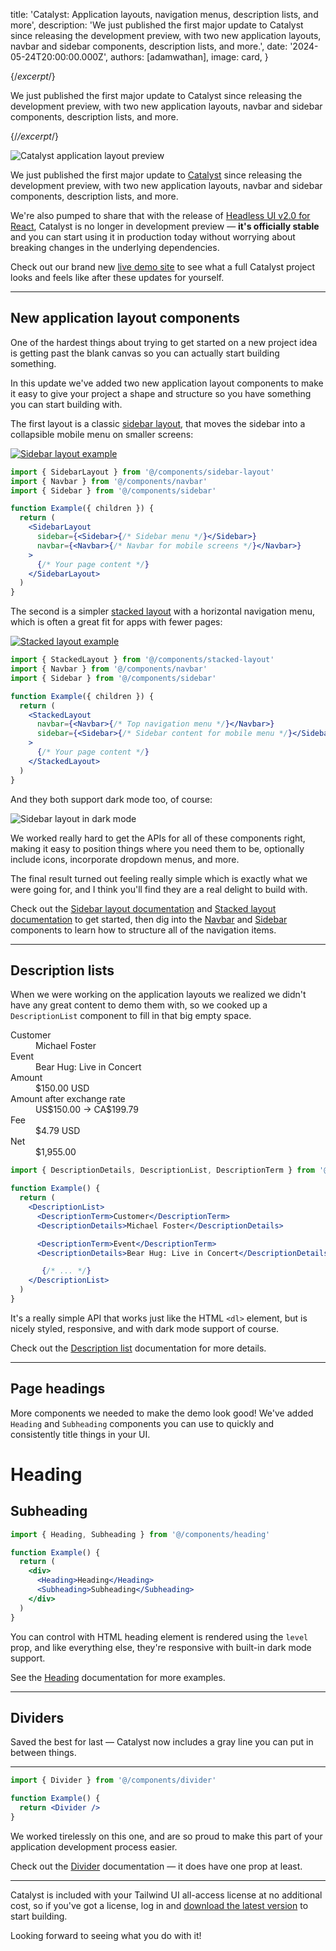 
  title: 'Catalyst: Application layouts, navigation menus, description lists, and more',
  description: 'We just published the first major update to Catalyst since releasing the development preview, with two new application layouts, navbar and sidebar components, description lists, and more.',
  date: '2024-05-24T20:00:00.000Z',
  authors: [adamwathan],
  image: card,
}

{/*excerpt*/}

We just published the first major update to Catalyst since releasing the development preview, with two new application layouts, navbar and sidebar components, description lists, and more.

{/*/excerpt*/}

![Catalyst application layout preview](./catalyst-header.jpg)

We just published the first major update to [Catalyst](https://tailwindui.com/templates/catalyst) since releasing the development preview, with two new application layouts, navbar and sidebar components, description lists, and more.

We're also pumped to share that with the release of [Headless UI v2.0 for React](/blog/headless-ui-v2), Catalyst is no longer in development preview — **it's officially stable** and you can start using it in production today without worrying about breaking changes in the underlying dependencies.

Check out our brand new [live demo site](https://catalyst.tailwindui.com/demo) to see what a full Catalyst project looks and feels like after these updates for yourself.

---

## New application layout components

One of the hardest things about trying to get started on a new project idea is getting past the blank canvas so you can actually start building something.

In this update we've added two new application layout components to make it easy to give your project a shape and structure so you have something you can start building with.

The first layout is a classic [sidebar layout](https://catalyst.tailwindui.com/docs/sidebar-layout), that moves the sidebar into a collapsible mobile menu on smaller screens:

<div className="mb-0">

[![Sidebar layout example](./sidebar-layout.jpg)](https://catalyst.tailwindui.com/demos/sidebar)

</div>

```jsx  {{ style: 'plain' }}
import { SidebarLayout } from '@/components/sidebar-layout'
import { Navbar } from '@/components/navbar'
import { Sidebar } from '@/components/sidebar'

function Example({ children }) {
  return (
    <SidebarLayout
      sidebar={<Sidebar>{/* Sidebar menu */}</Sidebar>}
      navbar={<Navbar>{/* Navbar for mobile screens */}</Navbar>}
    >
      {/* Your page content */}
    </SidebarLayout>
  )
}
```

The second is a simpler [stacked layout](https://catalyst.tailwindui.com/docs/stacked-layout) with a horizontal navigation menu, which is often a great fit for apps with fewer pages:

<div className="mb-0">

[![Stacked layout example](./stacked-layout.jpg)](https://catalyst.tailwindui.com/demos/stacked)

</div>

```jsx  {{ style: 'plain' }}
import { StackedLayout } from '@/components/stacked-layout'
import { Navbar } from '@/components/navbar'
import { Sidebar } from '@/components/sidebar'

function Example({ children }) {
  return (
    <StackedLayout
      navbar={<Navbar>{/* Top navigation menu */}</Navbar>}
      sidebar={<Sidebar>{/* Sidebar content for mobile menu */}</Sidebar>}
    >
      {/* Your page content */}
    </StackedLayout>
  )
}
```

And they both support dark mode too, of course:

![Sidebar layout in dark mode](./layout-dark-mode.jpg)

We worked really hard to get the APIs for all of these components right, making it easy to position things where you need them to be, optionally include icons, incorporate dropdown menus, and more.

The final result turned out feeling really simple which is exactly what we were going for, and I think you'll find they are a real delight to build with.

Check out the [Sidebar layout documentation](https://catalyst.tailwindui.com/docs/sidebar-layout) and [Stacked layout documentation](https://catalyst.tailwindui.com/docs/stacked-layout) to get started, then dig into the [Navbar](https://catalyst.tailwindui.com/docs/navbar) and [Sidebar](https://catalyst.tailwindui.com/docs/sidebar) components to learn how to structure all of the navigation items.

---

## Description lists

When we were working on the application layouts we realized we didn't have any great content to demo them with, so we cooked up a `DescriptionList` component to fill in that big empty space.

<Example p='none'>
  <div class="bg-white p-8 dark:bg-slate-900">
    <dl
      class="grid grid-cols-1 text-base/6 sm:grid-cols-[min(50%,theme(spacing.80))_auto] sm:text-sm/6"
    >
      <dt
        class="col-start-1 border-t border-zinc-950/5 dark:border-white/5 pt-3 text-zinc-500 first:border-none sm:border-t sm:border-zinc-950/5 sm:dark:border-white/5 sm:py-3 dark:text-zinc-400"
      >
        Customer
      </dt>
      <dd
        class="pb-3 pt-1 text-zinc-950 sm:border-t sm:border-zinc-950/5 sm:dark:border-white/5 sm:py-3 dark:text-white sm:[&:nth-child(2)]:border-none"
      >
        Michael Foster
      </dd>
      <dt
        class="col-start-1 border-t border-zinc-950/5 dark:border-white/5 pt-3 text-zinc-500 first:border-none sm:border-t sm:border-zinc-950/5 sm:dark:border-white/5 sm:py-3 dark:text-zinc-400"
      >
        Event
      </dt>
      <dd
        class="pb-3 pt-1 text-zinc-950 sm:border-t sm:border-zinc-950/5 sm:dark:border-white/5 sm:py-3 dark:text-white sm:[&:nth-child(2)]:border-none"
      >
        Bear Hug: Live in Concert
      </dd>
      <dt
        class="col-start-1 border-t border-zinc-950/5 dark:border-white/5 pt-3 text-zinc-500 first:border-none sm:border-t sm:border-zinc-950/5 sm:dark:border-white/5 sm:py-3 dark:text-zinc-400"
      >
        Amount
      </dt>
      <dd
        class="pb-3 pt-1 text-zinc-950 sm:border-t sm:border-zinc-950/5 sm:dark:border-white/5 sm:py-3 dark:text-white sm:[&:nth-child(2)]:border-none"
      >
        $150.00 USD
      </dd>
      <dt
        class="col-start-1 border-t border-zinc-950/5 dark:border-white/5 pt-3 text-zinc-500 first:border-none sm:border-t sm:border-zinc-950/5 sm:dark:border-white/5 sm:py-3 dark:text-zinc-400"
      >
        Amount after exchange rate
      </dt>
      <dd
        class="pb-3 pt-1 text-zinc-950 sm:border-t sm:border-zinc-950/5 sm:dark:border-white/5 sm:py-3 dark:text-white sm:[&:nth-child(2)]:border-none"
      >
        US$150.00 → CA$199.79
      </dd>
      <dt
        class="col-start-1 border-t border-zinc-950/5 dark:border-white/5 pt-3 text-zinc-500 first:border-none sm:border-t sm:border-zinc-950/5 sm:dark:border-white/5 sm:py-3 dark:text-zinc-400"
      >
        Fee
      </dt>
      <dd
        class="pb-3 pt-1 text-zinc-950 sm:border-t sm:border-zinc-950/5 sm:dark:border-white/5 sm:py-3 dark:text-white sm:[&:nth-child(2)]:border-none"
      >
        $4.79 USD
      </dd>
      <dt
        class="col-start-1 border-t border-zinc-950/5 dark:border-white/5 pt-3 text-zinc-500 first:border-none sm:border-t sm:border-zinc-950/5 sm:dark:border-white/5 sm:py-3 dark:text-zinc-400"
      >
        Net
      </dt>
      <dd
        class="pb-3 pt-1 text-zinc-950 sm:border-t sm:border-zinc-950/5 sm:dark:border-white/5 sm:py-3 dark:text-white sm:[&:nth-child(2)]:border-none"
      >
        $1,955.00
      </dd>
    </dl>
  </div>
</Example>

```jsx  {{ style: 'plain' }}
import { DescriptionDetails, DescriptionList, DescriptionTerm } from '@/components/description-list'

function Example() {
  return (
    <DescriptionList>
      <DescriptionTerm>Customer</DescriptionTerm>
      <DescriptionDetails>Michael Foster</DescriptionDetails>

      <DescriptionTerm>Event</DescriptionTerm>
      <DescriptionDetails>Bear Hug: Live in Concert</DescriptionDetails>

       {/* ... */}
    </DescriptionList>
  )
}
```

It's a really simple API that works just like the HTML `<dl>` element, but is nicely styled, responsive, and with dark mode support of course.

Check out the [Description list](https://catalyst.tailwindui.com/docs/description-list) documentation for more details.

---

## Page headings

More components we needed to make the demo look good! We've added `Heading` and `Subheading` components you can use to quickly and consistently title things in your UI.

<Example p="none">
  <div class="p-8 bg-white dark:bg-zinc-900">
    <div>
      <h1 class="text-2xl/8 font-semibold text-zinc-950 sm:text-xl/8 dark:text-white">Heading</h1>
    </div>
    <div class="mt-4">
      <h2 class="text-base/7 font-semibold text-zinc-950 sm:text-sm/6 dark:text-white">Subheading</h2>
    </div>
  </div>
</Example>

```jsx  {{ style: 'plain' }}
import { Heading, Subheading } from '@/components/heading'

function Example() {
  return (
    <div>
      <Heading>Heading</Heading>
      <Subheading>Subheading</Subheading>
    </div>
  )
}
```

You can control with HTML heading element is rendered using the `level` prop, and like everything else, they're responsive with built-in dark mode support.


See the [Heading](https://catalyst.tailwindui.com/docs/heading) documentation for more examples.

---

## Dividers

Saved the best for last — Catalyst now includes a gray line you can put in between things.

<Example p="none">
  <div class="px-8 py-16 bg-white dark:bg-zinc-900">
    <hr class="w-full border-t border-zinc-950/10 dark:border-white/10" />
  </div>
</Example>

```jsx  {{ style: 'plain' }}
import { Divider } from '@/components/divider'

function Example() {
  return <Divider />
}
```

We worked tirelessly on this one, and are so proud to make this part of your application development process easier.

Check out the [Divider](https://catalyst.tailwindui.com/docs/divider) documentation — it does have one prop at least.

---

Catalyst is included with your Tailwind UI all-access license at no additional cost, so if you've got a license, log in and [download the latest version](https://tailwindui.com/templates/catalyst) to start building.

Looking forward to seeing what you do with it!